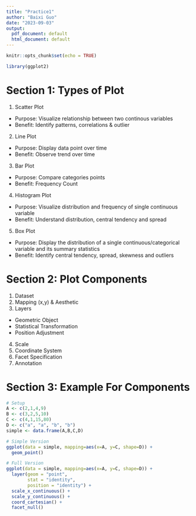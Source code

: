 ```yaml
---
title: "Practice1"
author: "Baixi Guo"
date: "2023-09-03"
output:
  pdf_document: default
  html_document: default
---
```


```r
knitr::opts_chunk$set(echo = TRUE)

library(ggplot2)

```

# Section 1: Types of Plot
1. Scatter Plot
  + Purpose: Visualize relationship between two continous variables
  + Benefit: Identify patterns, correlations & outlier

2. Line Plot
  + Purpose: Display data point over time
  + Benefit: Observe trend over time

3. Bar Plot
  + Purpose: Compare categories points
  + Benefit: Frequency Count

4. Histogram Plot
  + Purpose: Visualize distribution and frequency of single continuous variable
  + Benefit: Understand distribution, central tendency and spread

5. Box Plot
  + Purpose: Display the distribution of a single continuous/categorical variable and its summary statistics
  + Benefit: Identify central tendency, spread, skewness and outliers

# Section 2: Plot Components
1. Dataset
2. Mapping (x,y) & Aesthetic
3. Layers
  + Geometric Object
  + Statistical Transformation
  + Position Adjustment
4. Scale
5. Coordinate System
6. Facet Specification
7. Annotation

# Section 3: Example For Components
```r
# Setup
A <- c(2,1,4,9)
B <- c(3,2,5,10)
C <- c(4,1,15,80)
D <- c("a", "a", "b", "b")
simple <- data.frame(A,B,C,D)

# Simple Version
ggplot(data = simple, mapping=aes(x=A, y=C, shape=D)) +
  geom_point()

# Full Version
ggplot(data = simple, mapping=aes(x=A, y=C, shape=D)) +
  layer(geom = "point",
        stat = "identity",
        position = "identity") +
  scale_x_continuous() +
  scale_y_continuous() +
  coord_cartesian() +
  facet_null()
```